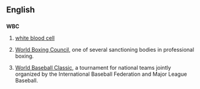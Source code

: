 ==English==

==={{abbreviation}}===
'''WBC'''

# [[white blood cell]]
# {{boxing}} [[w:World Boxing Council|World Boxing Council]], one of several sanctioning bodies in professional boxing.
# {{baseball}} [[w:World Baseball Classic|World Baseball Classic]], a tournament for national teams jointly organized by the International Baseball Federation and Major League Baseball.